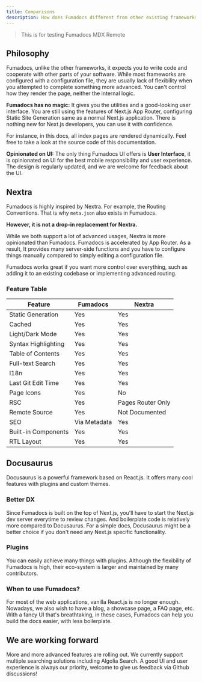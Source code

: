 ```yaml
---
title: Comparisons
description: How does Fumadocs different from other existing frameworks
---
```


> This is for testing Fumadocs MDX Remote

## Philosophy

Fumadocs, unlike the other frameworks, it expects you to write code and cooperate with other parts of your software.
While most frameworks are configured with a configuration file, they are usually lack of flexibility when you attempted to complete something more advanced.
You can't control how they render the page, neither the internal logic.

**Fumadocs has no magic:** It gives you the utilities and a good-looking user interface.
You are still using the features of Next.js App Router, configuring Static Site Generation same as a normal Next.js application.
There is nothing new for Next.js developers, you can use it with confidence.

For instance, in this docs, all index pages are rendered dynamically.
Feel free to take a look at the source code of this documentation.

**Opinionated on UI:** The only thing Fumadocs UI offers is **User Interface**, it is opinionated on UI for the best mobile responsibility and user experience.
The design is regularly updated, and we are welcome for feedback about the UI.

## Nextra

Fumadocs is highly inspired by Nextra. For example, the Routing Conventions. That is why
`meta.json` also exists in Fumadocs.

**However, it is not a drop-in replacement for Nextra.**

While we both support a lot of
advanced usages, Nextra is more opinionated than Fumadocs. Fumadocs is accelerated by App Router. As a result, It provides many server-side functions and you have to
configure things manually compared to simply editing a configuration file.

Fumadocs works great if you want more control over everything, such as
adding it to an existing codebase or implementing advanced routing.

### Feature Table

| Feature             | Fumadocs     | Nextra            |
| ------------------- | ------------ | ----------------- |
| Static Generation   | Yes          | Yes               |
| Cached              | Yes          | Yes               |
| Light/Dark Mode     | Yes          | Yes               |
| Syntax Highlighting | Yes          | Yes               |
| Table of Contents   | Yes          | Yes               |
| Full-text Search    | Yes          | Yes               |
| I18n                | Yes          | Yes               |
| Last Git Edit Time  | Yes          | Yes               |
| Page Icons          | Yes          | No                |
| RSC                 | Yes          | Pages Router Only |
| Remote Source       | Yes          | Not Documented    |
| SEO                 | Via Metadata | Yes               |
| Built-in Components | Yes          | Yes               |
| RTL Layout          | Yes          | Yes               |

## Docusaurus

Docusaurus is a powerful framework based on React.js. It offers many cool
features with plugins and custom themes.

### Better DX

Since Fumadocs is built on the top of Next.js, you'll have to start the Next.js dev
server everytime to review changes. And boilerplate code is relatively more
compared to Docusaurus. For a simple docs, Docusaurus might be a better choice
if you don't need any Next.js specific functionality.

### Plugins

You can easily achieve many things with plugins. Although the flexibility of Fumadocs is high, their
eco-system is larger and maintained by many contributors.

### When to use Fumadocs?

For most of the web applications, vanilla React.js is no longer enough.
Nowadays, we also wish to have a blog, a showcase page, a FAQ page, etc. With a
fancy UI that's breathtaking, in these cases, Fumadocs can help you build the
docs easier, with less boilerplate.

## We are working forward

More and more advanced features are rolling out. We currently support
multiple searching solutions including Algolia Search. A good UI and user
experience is always our priority, welcome to give us feedback via Github
discussions!

